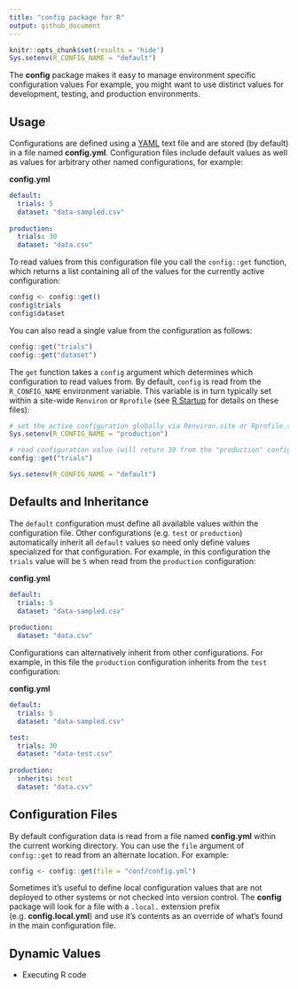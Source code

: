 ```yaml
---
title: "config package for R"
output: github_document
---
```


```r
knitr::opts_chunk$set(results = 'hide')
Sys.setenv(R_CONFIG_NAME = "default")
```

The **config** package makes it easy to manage environment specific configuration values For example, you might want to use distinct values for development, testing, and production environments.

## Usage

Configurations are defined using a [YAML](http://www.yaml.org/about.html) text file and are stored (by default) in a file named **config.yml**. Configuration files include default values as well as values for arbitrary other named configurations, for example:

**config.yml**

```yaml
default:
  trials: 5
  dataset: "data-sampled.csv"
  
production:
  trials: 30
  dataset: "data.csv"
```

To read values from this configuration file you call the `config::get` function, which returns a list containing all of the values for the currently active configuration:

```r
config <- config::get()
config$trials
config$dataset
```

You can also read a single value from the configuration as follows:

```r
config::get("trials")
config::get("dataset")
```

The `get` function takes a `config` argument which determines which configuration to read values from. By default, `config` is read from the `R_CONFIG_NAME` environment variable. This variable is in turn typically set within a site-wide `Renviron` or `Rprofile` (see [R Startup](https://stat.ethz.ch/R-manual/R-devel/library/base/html/Startup.html) for details on these files):

```r
# set the active configuration globally via Renviron.site or Rprofile.site
Sys.setenv(R_CONFIG_NAME = "production")

# read configuration value (will return 30 from the "production" config)
config::get("trials")
```

```r
Sys.setenv(R_CONFIG_NAME = "default")
```

## Defaults and Inheritance

The `default` configuration must define all available values within the configuration file. Other configurations (e.g. `test` or `production`) automatically inherit all `default` values so need only define values specialized for that configuration. For example, in this configuration the `trials` value will be `5` when read from the `production` configuration:

**config.yml**

```yaml
default:
  trials: 5
  dataset: "data-sampled.csv"
  
production:
  dataset: "data.csv"
```

Configurations can alternatively inherit from other configurations. For example, in this file the `production` configuration inherits from the `test` configuration:

**config.yml**

```yaml
default:
  trials: 5
  dataset: "data-sampled.csv"

test:
  trials: 30
  dataset: "data-test.csv"
  
production:
  inherits: test
  dataset: "data.csv"
```

## Configuration Files

By default configuration data is read from a file named **config.yml** within the current working directory. You can use the `file` argument of `config::get` to read from an alternate location. For example:

```r
config <- config::get(file = "conf/config.yml")
```

Sometimes it's useful to define local configuration values that are not deployed to other systems or not checked into version control. The **config** package will look for a file with a `.local.` extension prefix (e.g. **config.local.yml**) and use it's contents as an override of what's found in the main configuration file.

## Dynamic Values

- Executing R code





